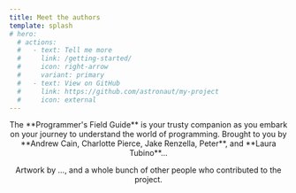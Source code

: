 ```yaml
---
title: Meet the authors
template: splash
# hero:
  # actions:
  #   - text: Tell me more
  #     link: /getting-started/
  #     icon: right-arrow
  #     variant: primary
  #   - text: View on GitHub
  #     link: https://github.com/astronaut/my-project
  #     icon: external
---
```


<div style="margin: auto; text-align: center; max-width: 600px">
  The **Programmer's Field Guide** is your trusty companion as you embark on your journey to understand the world of programming. Brought to you by **Andrew Cain, Charlotte Pierce, Jake Renzella, Peter**, and **Laura Tubino**...

</div>
<Contributors>
</Contributors>

<p style="text-align: center">Artwork by ..., and a whole bunch of other people who contributed to the project.</p>
